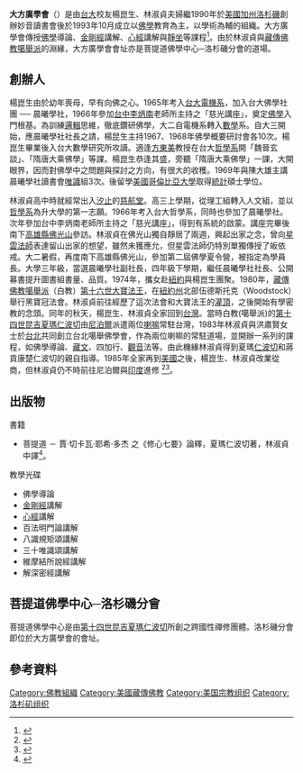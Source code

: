 '''大方廣學會'''（{{lang-en|Mahavaipulya Buddhist Association}}）是由[[台大|台大]]校友楊崑生、林淑貞夫婦繼1990年於[[美國|美國]][[加州|加州]][[洛杉磯|洛杉磯]]創辦妙音讀書會後於1993年10月成立以[[佛學|佛學]]教育為主，以學術為輔的組織。大方廣學會傳授[[佛學|佛學]]導論、[[金剛經|金剛經]]講解、[[心經|心經]]講解與[[靜坐|靜坐]]等課程<ref>{{cite web
 |url         = http://www.mba.org/23416263712970224565.html
 |title       = 學會理念
 |deadurl     = yes
 |archiveurl  = https://web.archive.org/web/20120909035627/http://www.mba.org/23416263712970224565.html
 |archivedate = 2012-09-09
 |access-date = 2012-07-20
}}</ref>。由於林淑貞與[[藏傳佛教|藏傳佛教]][[噶舉派|噶舉派]]的淵緣，大方廣學會會址亦是菩提道佛學中心─洛杉磯分會的道場。

==創辦人==
楊崑生由於幼年喪母，早有向佛之心。1965年考入[[台大|台大]][[電機系|電機系]]，加入台大佛學社團 ── 晨曦學社，1966年參加[[台中|台中]][[李炳南|李炳南]]老師所主持之「慈光講座」，奠定[[佛學|佛學]]入門根基。為訓練[[邏輯|邏輯]]思維，徹底鑽研佛學，大二自電機系轉入[[數學|數學]]系。自大三開始，應晨曦學社社長之請，楊昆生主持1967、1968年佛學概要研討會各10次。楊崑生畢業後入台大數學研究所攻讀。適逢[[方東美|方東美]]教授在台大[[哲學系|哲學系]]開「魏晉玄談」、「隋唐大乘佛學」等課。楊崑生恭逢其盛，旁聽「隋唐大乘佛學」一課，大開眼界，因而對佛學中之問題與探討之方向，有很大的收穫。1969年與陳大雄主講晨曦學社讀書會[[唯識|唯識]]組3次。後留學[[美國|美國]][[哥倫比亞大學|哥倫比亞大學]]取得[[統計|統計]]碩士學位。

林淑貞高中時就經常出入[[汐止區|汐止]]的[[慈航紀念堂|慈航堂]]。高三上學期，從理工組轉入人文組，並以[[哲學系|哲學系]]為升大學的第一志願。1966年考入台大哲學系，同時也參加了晨曦學社。次年參加台中李炳南老師所主持之「慈光講座」，得到有系統的啟蒙。講座完畢後南下[[高雄縣|高雄縣]][[佛光山|佛光山]]參訪。林淑貞在佛光山獨自靜居了兩週，興起出家之念，曾向[[星雲法師|星雲法師]]表達留山出家的想望，雖然未獲應允，但星雲法師仍特別單獨傳授了皈依戒。大二暑假，再度南下高雄縣佛光山，參加第二屆佛學夏令營，被指定為學員長。大學三年級，當選晨曦學社副社長，四年級下學期，繼任晨曦學社社長、公開募書提升圖書組書量、品質。1974年，攜女赴[[紐約|紐約]]與楊崑生團聚。1980年，[[藏傳佛教|藏傳佛教]][[噶舉派|噶舉派]]（白教）[[第十六世噶瑪巴·讓炯日佩多傑|第十六世大寶法王]]，在[[紐約州|紐約州]]北部伍德斯托克（Woodstock）舉行黑寶冠法會。林淑貞前往經歷了這次法會和大寶法王的[[灌頂|灌頂]]，之後開始有學密教的念頭。同年的秋天，楊崑生、林淑貞全家回到[[台灣|台灣]]。當時白教(噶舉派)的[[第十四世夏瑪巴·米龐確吉羅佐|第十四世昆吉夏瑪仁波切]]由[[尼泊爾|尼泊爾]]派遣兩位[[喇嘛|喇嘛]]常駐台灣，1983年林淑貞與洪肅賢女士於[[台北|台北]]共同創立台北噶舉佛學會，作為兩位喇嘛的常駐道場，並開辦一系列的課程，如佛學導論、[[藏文|藏文]]、四加行、[[觀音|觀音]]法等。由此機緣林淑貞得到夏瑪[[仁波切|仁波切]]和蔣貢康楚仁波切的親自指導。1985年全家再到[[美國|美國]]之後，楊崑生、林淑貞改業從商，但林淑貞仍不時前往尼泊爾與[[印度|印度]]進修 <ref>{{cite web
|url=http://ntusunrise.org/semicent/p119-120.pdf
|title=楊崑生林淑貞伉儷與大方廣學會
|publisher=台大晨曦學社
|accessdate=2012-07-20
|archive-date=2015-01-19
|archive-url=https://web.archive.org/web/20150119210159/http://ntusunrise.org/semicent/p119-120.pdf
|dead-url=no
}}</ref><ref>{{cite web
|url=http://ntusunrise.org/semicent/p23-46.pdf
|title=晨曦學社創社五十年的歷程與發展研析
|publisher=台大晨曦學社
|access-date=2012-07-24
|archive-date=2019-08-12
|archive-url=https://web.archive.org/web/20190812100658/http://ntusunrise.org/semicent/p23-46.pdf
|dead-url=no
}}</ref>。

==出版物==
書籍
* 菩提道 － 賈‧切卡瓦‧耶希‧多杰 之《修心七要》論釋，夏瑪仁波切著，林淑貞中譯<ref>{{cite web
 |url   = http://www.books.com.tw/exep/prod/booksfile.php?item=0010502866
 |title = 菩提道
}}{{Dead link|date=2018年9月 |bot=InternetArchiveBot |fix-attempted=yes }}</ref>。

教學光碟
* 佛學導論
* [[金剛經|金剛經]]講解
* [[心經|心經]]講解
* 百法明門論講解
* 八識規矩頌講解
* 三十唯識頌講解
* 維摩結所說經講解
* 解深密經講解

==菩提道佛學中心─洛杉磯分會==
菩提道佛學中心是由[[第十四世夏瑪巴·米龐確吉羅佐|第十四世昆吉夏瑪仁波切]]所創之跨國性禪修團體。洛杉磯分會即位於大方廣學會的會址。

==參考資料==
{{reflist}}

[[Category:佛教組織|Category:佛教組織]]
[[Category:美國藏傳佛教|Category:美國藏傳佛教]]
[[Category:美国宗教组织|Category:美国宗教组织]]
[[Category:洛杉矶组织|Category:洛杉矶组织]]
